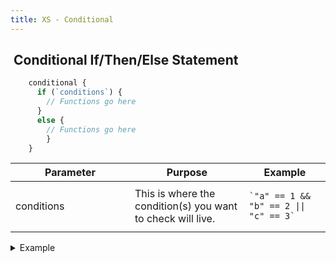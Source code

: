 ```yaml
---
title: XS - Conditional
---
```


## <img src="../assets/docuBadge (10).png" alt="" data-size="line" /> Conditional If/Then/Else Statement <a href="#xs-conditional" id="xs-conditional"></a>

```javascript
    conditional {
      if (`conditions`) {
        // Functions go here
      }
      else {
        // Functions go here
        }
    }
```

<table><thead><tr><th width="175">Parameter</th><th>Purpose</th><th>Example</th></tr></thead><tbody><tr><td>conditions</td><td>This is where the condition(s) you want to check will live.</td><td><pre><code>`"a" == 1 &#x26;&#x26; "b" == 2 || "c" == 3`
</code></pre></td></tr></tbody></table>

<details>

<summary>Example</summary>

```javascript
    conditional {
      if (`"a" == 1 && "b" == 2 || "c" == 3`) {
        util.sleep {
          value = 3
        }
      }
    
      else {
        util.sleep {
          value = 30
        }
      }
    }
```

![](<../assets/CleanShot 2025-03-06 at 17.12.38.png>)

</details>
